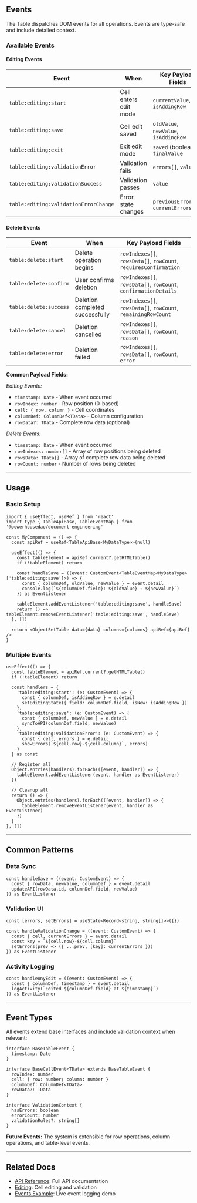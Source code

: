 
<Meta title="Data Display/Object Set Table/Docs/Events" />

## Events

The Table dispatches DOM events for all operations. Events are type-safe and include detailed context.

### Available Events

#### Editing Events

| Event | When | Key Payload Fields |
|-------|------|-------------------|
| `table:editing:start` | Cell enters edit mode | `currentValue`, `isAddingRow` |
| `table:editing:save` | Cell edit saved | `oldValue`, `newValue`, `isAddingRow` |
| `table:editing:exit` | Exit edit mode | `saved` (boolean), `finalValue` |
| `table:editing:validationError` | Validation fails | `errors[]`, `value` |
| `table:editing:validationSuccess` | Validation passes | `value` |
| `table:editing:validationErrorChange` | Error state changes | `previousErrors[]`, `currentErrors[]` |

#### Delete Events

| Event | When | Key Payload Fields |
|-------|------|-------------------|
| `table:delete:start` | Delete operation begins | `rowIndexes[]`, `rowsData[]`, `rowCount`, `requiresConfirmation` |
| `table:delete:confirm` | User confirms deletion | `rowIndexes[]`, `rowsData[]`, `rowCount`, `confirmationDetails` |
| `table:delete:success` | Deletion completed successfully | `rowIndexes[]`, `rowsData[]`, `rowCount`, `remainingRowCount` |
| `table:delete:cancel` | Deletion cancelled | `rowIndexes[]`, `rowsData[]`, `rowCount`, `reason` |
| `table:delete:error` | Deletion failed | `rowIndexes[]`, `rowsData[]`, `rowCount`, `error` |

**Common Payload Fields:**

*Editing Events:*
- `timestamp: Date` - When event occurred
- `rowIndex: number` - Row position (0-based)  
- `cell: { row, column }` - Cell coordinates
- `columnDef: ColumnDef<TData>` - Column configuration
- `rowData?: TData` - Complete row data (optional)

*Delete Events:*
- `timestamp: Date` - When event occurred
- `rowIndexes: number[]` - Array of row positions being deleted
- `rowsData: TData[]` - Array of complete row data being deleted
- `rowCount: number` - Number of rows being deleted

---

## Usage

### Basic Setup

```tsx
import { useEffect, useRef } from 'react'
import type { TableApiBase, TableEventMap } from '@powerhousedao/document-engineering'

const MyComponent = () => {
  const apiRef = useRef<TableApiBase<MyDataType>>(null)

  useEffect(() => {
    const tableElement = apiRef.current?.getHTMLTable()
    if (!tableElement) return

    const handleSave = ((event: CustomEvent<TableEventMap<MyDataType>['table:editing:save']>) => {
      const { columnDef, oldValue, newValue } = event.detail
      console.log(`${columnDef.field}: ${oldValue} → ${newValue}`)
    }) as EventListener

    tableElement.addEventListener('table:editing:save', handleSave)
    return () => tableElement.removeEventListener('table:editing:save', handleSave)
  }, [])

  return <ObjectSetTable data={data} columns={columns} apiRef={apiRef} />
}
```

### Multiple Events

```tsx
useEffect(() => {
  const tableElement = apiRef.current?.getHTMLTable()
  if (!tableElement) return

  const handlers = {
    'table:editing:start': (e: CustomEvent) => {
      const { columnDef, isAddingRow } = e.detail
      setEditingState({ field: columnDef.field, isNew: isAddingRow })
    },
    'table:editing:save': (e: CustomEvent) => {
      const { columnDef, newValue } = e.detail
      syncToAPI(columnDef.field, newValue)
    },
    'table:editing:validationError': (e: CustomEvent) => {
      const { cell, errors } = e.detail
      showErrors(`${cell.row}-${cell.column}`, errors)
    }
  } as const

  // Register all
  Object.entries(handlers).forEach(([event, handler]) => {
    tableElement.addEventListener(event, handler as EventListener)
  })

  // Cleanup all
  return () => {
    Object.entries(handlers).forEach(([event, handler]) => {
      tableElement.removeEventListener(event, handler as EventListener)
    })
  }
}, [])
```

---

## Common Patterns

### Data Sync
```tsx
const handleSave = ((event: CustomEvent) => {
  const { rowData, newValue, columnDef } = event.detail
  updateAPI(rowData.id, columnDef.field, newValue)
}) as EventListener
```

### Validation UI
```tsx
const [errors, setErrors] = useState<Record<string, string[]>>({})

const handleValidationChange = ((event: CustomEvent) => {
  const { cell, currentErrors } = event.detail
  const key = `${cell.row}-${cell.column}`
  setErrors(prev => ({ ...prev, [key]: currentErrors }))
}) as EventListener
```

### Activity Logging
```tsx
const handleAnyEdit = ((event: CustomEvent) => {
  const { columnDef, timestamp } = event.detail
  logActivity(`Edited ${columnDef.field} at ${timestamp}`)
}) as EventListener
```

---

## Event Types

All events extend base interfaces and include validation context when relevant:

```tsx
interface BaseTableEvent {
  timestamp: Date
}

interface BaseCellEvent<TData> extends BaseTableEvent {
  rowIndex: number
  cell: { row: number; column: number }
  columnDef: ColumnDef<TData>
  rowData?: TData
}

interface ValidationContext {
  hasErrors: boolean
  errorCount: number
  validationRules?: string[]
}
```

**Future Events:** The system is extensible for row operations, column operations, and table-level events.

---

## Related Docs

- [API Reference](?path=/docs/data-display-object-set-table-docs-api--readme): Full API documentation
- [Editing](?path=/docs/data-display-object-set-table-docs-editing--readme): Cell editing and validation
- [Events Example](?path=/story/data-display-object-set-table-examples-events--default): Live event logging demo
